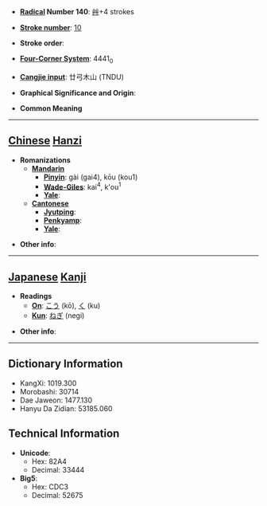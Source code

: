 * '''[[Wiktionary:Chinese radical index| Radical]] Number 140''': [[Wiktionary:Chinese radical index 艸|艸]]+4 strokes

* '''[[Wiktionary:Chinese total strokes index|Stroke number]]''': [[Wiktionary:Chinese total strokes index 10|10]]

* '''Stroke order''': 

* '''[[Wiktionary:Chinese four corner index|Four-Corner System]]''': 4441<sub>0</sub>

* '''[[Wiktionary:Chinese Cangjie index|Cangjie input]]''': 廿弓木山 (TNDU)

* '''Graphical Significance and Origin''': 

* '''Common Meaning'''

----

== [[Chinese]] [[Hanzi]] ==

* '''Romanizations'''
** '''[[Mandarin]]'''
*** '''[[Pinyin]]''': gài (gai4), kōu (kou1)
*** '''[[Wade-Giles]]''': kai<sup>4</sup>, k'ou<sup>1</sup>
*** '''[[Yale]]''': 
** '''[[Cantonese]]'''
*** '''[[Jyutping]]''':
*** '''[[Penkyamp]]''': 
*** '''[[Yale]]''': 

* '''Other info''': 

----

== [[Japanese]] [[Kanji]] ==

* '''Readings'''
** '''[[On]]''': [[こう]] (kō), [[く]] (ku)
** '''[[Kun]]''': [[ねぎ]] (negi)

* '''Other info''':  

----

== Dictionary Information ==

* KangXi: 1019.300
* Morobashi: 30714
* Dae Jaweon: 1477.130
* Hanyu Da Zidian: 53185.060

== Technical Information ==

* '''Unicode''':
** Hex: 82A4
** Decimal: 33444
* '''Big5''':
** Hex: CDC3
** Decimal: 52675